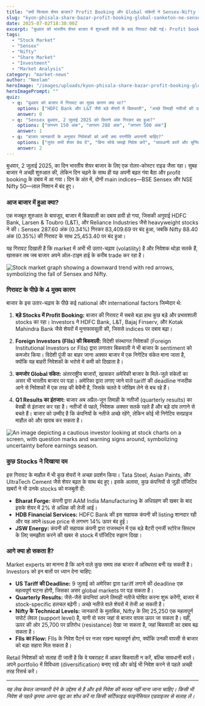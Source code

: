 ```yaml
---
title: "क्यों फिसला शेयर बाजार? Profit Booking और Global संकेतों ने Sensex-Nifty को गिराया"
slug: "kyon-phisala-share-bazar-profit-booking-global-sanketon-ne-sensex-nifty-ko-giraya"
date: 2025-07-02T18:30:00Z
excerpt: "बुधवार को भारतीय शेयर बाजार में शुरुआती तेजी के बाद गिरावट देखी गई। Profit booking, विदेशी फंडों की बिकवाली और global संकेतों के दबाव में Sensex और Nifty लाल निशान में बंद हुए। जानिए इसके पीछे के मुख्य कारण और आगे investors को क्या ध्यान रखना चाहिए।"
tags:
  - "Stock Market"
  - "Sensex"
  - "Nifty"
  - "Share Market"
  - "Investment"
  - "Market Analysis"
category: "market-news"
author: "Neelam"
heroImage: "/images/uploads/kyon-phisala-share-bazar-profit-booking-global-sanketon-ne-sensex-nifty-ko-giraya/hero-image.jpg"
heroImagePrompt: ""
quiz:
  - q: "बुधवार को बाजार में गिरावट का मुख्य कारण क्या था?"
    options: ["HDFC Bank और L&T जैसे बड़े शेयरों में बिकवाली", "अच्छे तिमाही नतीजों की उम्मीद", "विदेशी फंडों की भारी खरीदारी"]
    answer: 0
  - q: "Sensex बुधवार, 2 जुलाई 2025 को कितने अंक गिरकर बंद हुआ?"
    options: ["लगभग 150 अंक", "लगभग 288 अंक", "लगभग 500 अंक"]
    answer: 1
  - q: "बाजार जानकारों के अनुसार निवेशकों को अभी क्या रणनीति अपनानी चाहिए?"
    options: ["तुरंत सभी शेयर बेच दें", "बिना सोचे समझे निवेश करें", "सावधानी बरतें और चुनिंदा शेयरों पर ध्यान दें"]
    answer: 2
---
```


बुधवार, 2 जुलाई 2025, का दिन भारतीय शेयर बाजार के लिए एक रोलर-कोस्टर राइड जैसा रहा। सुबह बाजार ने अच्छी शुरुआत की, लेकिन दिन चढ़ने के साथ ही यह अपनी बढ़त गंवा बैठा और profit booking के दबाव में आ गया। दिन के अंत में, दोनों main indices—BSE Sensex और NSE Nifty 50—लाल निशान में बंद हुए।

### आज बाजार में हुआ क्या?

एक मजबूत शुरुआत के बावजूद, बाजार में बिकवाली का दबाव हावी हो गया, जिसकी अगुवाई HDFC Bank, Larsen & Toubro (L&T), और Reliance Industries जैसे heavyweight stocks ने की। Sensex 287.60 अंक (0.34%) गिरकर 83,409.69 पर बंद हुआ, जबकि Nifty 88.40 अंक (0.35%) की गिरावट के साथ 25,453.40 पर बंद हुआ।

यह गिरावट दिखाती है कि market में अभी भी उतार-चढ़ाव (volatility) है और निवेशक थोड़ा सतर्क हैं, खासकर तब जब बाजार अपने ऑल-टाइम हाई के करीब trade कर रहा है।

![Stock market graph showing a downward trend with red arrows, symbolizing the fall of Sensex and Nifty.](/images/uploads/kyon-phisala-share-bazar-profit-booking-global-sanketon-ne-sensex-nifty-ko-giraya/market-decline.png)

### गिरावट के पीछे के 4 मुख्य कारण

बाजार के इस उतार-चढ़ाव के पीछे कई national और international factors जिम्मेदार थे:

1.  **बड़े Stocks में Profit Booking:** बाजार की गिरावट में सबसे बड़ा हाथ कुछ बड़े और प्रभावशाली stocks का रहा। Investors ने HDFC Bank, L&T, Bajaj Finserv, और Kotak Mahindra Bank जैसे शेयरों में मुनाफावसूली की, जिससे indices पर दबाव बढ़ा।

2.  **Foreign Investors (FIIs) की बिकवाली:** विदेशी संस्थागत निवेशकों (Foreign Institutional Investors or FIIs) द्वारा लगातार बिकवाली ने भी बाजार के sentiment को कमजोर किया। विदेशी पूंजी का बाहर जाना अक्सर बाजार में एक निगेटिव संकेत माना जाता है, क्योंकि यह बाहरी निवेशकों के भरोसे में कमी को दिखाता है।

3.  **कमजोर Global संकेत:** अंतरराष्ट्रीय बाजारों, खासकर अमेरिकी बाजार के मिले-जुले संकेतों का असर भी भारतीय बाजार पर पड़ा। अमेरिका द्वारा लगाए जाने वाले tariff की deadline नजदीक आने से निवेशकों में एक तरह की बेचैनी है, जिसके चलते वे जोखिम लेने से बच रहे हैं।

4.  **Q1 Results का इंतजार:** बाजार अब अप्रैल-जून तिमाही के नतीजों (quarterly results) का बेसब्री से इंतजार कर रहा है। नतीजों से पहले, निवेशक अक्सर सतर्क रहते हैं और बड़े दांव लगाने से बचते हैं। बाजार को उम्मीद है कि कंपनियों के नतीजे अच्छे रहेंगे, लेकिन कोई भी निगेटिव सरप्राइज माहौल को और खराब कर सकता है।

![An image depicting a cautious investor looking at stock charts on a screen, with question marks and warning signs around, symbolizing uncertainty before earnings season.](/images/uploads/kyon-phisala-share-bazar-profit-booking-global-sanketon-ne-sensex-nifty-ko-giraya/investor-caution.png)

### कुछ Stocks ने दिखाया दम

इस गिरावट के माहौल में भी कुछ शेयरों ने अच्छा प्रदर्शन किया। Tata Steel, Asian Paints, और UltraTech Cement जैसे शेयर बढ़त के साथ बंद हुए। इसके अलावा, कुछ कंपनियों से जुड़ी पॉजिटिव खबरों ने भी उनके stocks को मजबूती दी:

*   **Bharat Forge:** कंपनी द्वारा AAM India Manufacturing के अधिग्रहण की खबर के बाद इसके शेयर में 2% से अधिक की तेजी आई।
*   **HDB Financial Services:** HDFC Bank की इस सहायक कंपनी की listing शानदार रही और यह अपने issue price से लगभग 14% ऊपर बंद हुई।
*   **JSW Energy:** कंपनी की सहायक कंपनी द्वारा राजस्थान में एक बड़े बैटरी एनर्जी स्टोरेज सिस्टम के लिए समझौता करने की खबर से stock में पॉजिटिव रुझान दिखा।

### आगे क्या हो सकता है?

Market experts का मानना है कि आने वाले कुछ समय तक बाजार में अस्थिरता बनी रह सकती है। Investors को इन बातों पर ध्यान देना चाहिए:

*   **US Tariff की Deadline:** 9 जुलाई को अमेरिका द्वारा tariff लगाने की deadline एक महत्वपूर्ण घटना होगी, जिसका असर global markets पर पड़ सकता है।
*   **Quarterly Results:** जैसे-जैसे कंपनियां अपने तिमाही नतीजे घोषित करना शुरू करेंगी, बाजार में stock-specific हलचल बढ़ेगी। अच्छे नतीजे वाले शेयरों में तेजी आ सकती है।
*   **Nifty के Technical Levels:** जानकारों के मुताबिक, Nifty के लिए 25,250 एक महत्वपूर्ण सपोर्ट लेवल (support level) है, यानी वो स्तर जहां से बाजार वापस ऊपर जा सकता है। वहीं, ऊपर की ओर 25,700 पर प्रतिरोध (resistance) देखा जा सकता है, जहां बिकवाली का दबाव बढ़ सकता है।
*   **FIIs का Flow:** FIIs के निवेश पैटर्न पर नजर रखना महत्वपूर्ण होगा, क्योंकि उनकी वापसी से बाजार को बड़ा सहारा मिल सकता है।

Retail निवेशकों को सलाह दी जाती है कि वे घबराहट में आकर बिकवाली न करें, बल्कि सावधानी बरतें। अपने portfolio में विविधता (diversification) बनाए रखें और कोई भी निवेश करने से पहले अच्छी तरह रिसर्च करें।

---
*यह लेख केवल जानकारी देने के उद्देश्य से है और इसे निवेश की सलाह नहीं माना जाना चाहिए। किसी भी निवेश से पहले कृपया अपना खुद का शोध करें या किसी सर्टिफाइड फाइनेंसियल एडवाइजर से सलाह लें।*